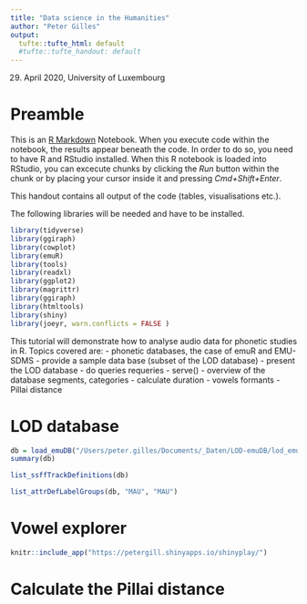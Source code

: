 ```yaml
---
title: "Data science in the Humanities"
author: "Peter Gilles"
output:
  tufte::tufte_html: default
  #tufte::tufte_handout: default
---
```


29. April 2020, University of Luxembourg

# Preamble {-}

This is an [R Markdown](http://rmarkdown.rstudio.com) Notebook. When you execute code within the notebook, the results appear beneath the code. In order to do so, you need to have R and RStudio installed. When this R notebook is loaded into RStudio, you can excecute chunks by clicking the *Run* button within the chunk or by placing your cursor inside it and pressing *Cmd+Shift+Enter*. 

This handout contains all output of the code (tables, visualisations etc.).

The following libraries will be needed and have to be installed.
```r
library(tidyverse)
library(ggiraph)
library(cowplot)
library(emuR)
library(tools)
library(readxl)
library(ggplot2)
library(magrittr)
library(ggiraph)
library(htmltools)
library(shiny)
library(joeyr, warn.conflicts = FALSE )
```

This tutorial will demonstrate how to analyse audio data for phonetic studies in R. Topics covered are:
- phonetic databases, the case of emuR and EMU-SDMS
- provide a sample data base (subset of the LOD database)
- present the LOD database
- do queries
  requeries
- serve()
- overview of the database
  segments, categories
- calculate duration
- vowels formants
- Pillai distance

# LOD database
```r
db = load_emuDB("/Users/peter.gilles/Documents/_Daten/LOD-emuDB/lod_emuDB")
summary(db)
```

```r
list_ssffTrackDefinitions(db)
```

```r
list_attrDefLabelGroups(db, "MAU", "MAU")
```


# Vowel explorer
```r
knitr::include_app("https://petergill.shinyapps.io/shinyplay/")
```

# Calculate the Pillai distance




